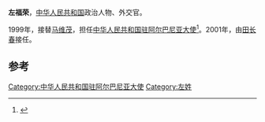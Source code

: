 '''左福荣'''，[[中华人民共和国|中华人民共和国]]政治人物、外交官。

1999年，接替[[马维茂|马维茂]]，担任[[中国驻阿尔巴尼亚大使列表|中华人民共和国驻阿尔巴尼亚大使]]<ref>{{cite web|author=中华人民共和国外交部|title=中国驻阿尔巴尼亚历任大使|url=http://www.mfa.gov.cn/chn/pds/ziliao/wjrw/2167/2168/t9143.htm|publisher=中华人民共和国外交部|accessdate=2012-03-07|archive-date=2019-07-13|archive-url=https://web.archive.org/web/20190713203934/https://www.mfa.gov.cn/web/|dead-url=no}}</ref>。2001年，由[[田长春|田长春]]接任。

== 参考 ==
{{reflist}}
{{start box}}
{{s-dip}}
{{succession box|[[马维茂|马维茂]]|[[田长春|田长春]]|[[中国驻阿尔巴尼亚大使列表|中华人民共和国驻阿尔巴尼亚大使]]|1999年11月-2001年11月}}
{{end box}}
{{中国政治人物小作品}}

[[Category:中华人民共和国驻阿尔巴尼亚大使|Category:中华人民共和国驻阿尔巴尼亚大使]]
[[Category:左姓|Category:左姓]]
